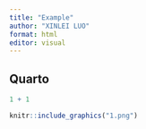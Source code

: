 ```yaml
---
title: "Example"
author: "XINLEI LUO"
format: html
editor: visual
---
```


## Quarto

```r
1 + 1
```

```r
knitr::include_graphics("1.png")
```